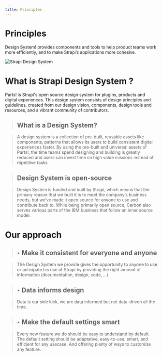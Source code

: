 ```yaml
---
title: Principles
---
```


# Principles

Design System! provides components and tools to help product teams work more efficiently, 
and to make Strapi’s applications more cohesive.

![Strapi Design System](/strapi-design-system-cover.png)

# What is Strapi Design System ? 

Parts! is Strapi's open source design system for plugins, products and digital experiences. This design system consists of design principles and guidelines, created from our design vision, components, design tools and resources, and a vibrant community of contributors.

> ## What is a Design System?

> A design system is a collection of pre-built, reusable assets like components, patterns that allows its users to build consistent digital experiences faster. By using the pre-built and universal assets of Parts!, the time teams spend designing and building is greatly reduced and users can invest time on high value missions instead of repetitive tasks.

> ## Design System is open-source

> Design System is funded and built by Strapi, which means that the primary reason that we built it is to meet the company’s business needs, but we’ve made it open source for anyone to use and contribute back to. While being primarily open source, Carbon also serves various parts of the IBM business that follow an inner source model.

# Our approach

> ## *‣* Make it consistent for everyone and anyone

> The Design System we provide gives the opportunity to anyone to use or anticipate his use of Strapi by providing the right amount of information (documentation, design, code, ...)

> ## *‣*  Data informs design

> Data is our side kick, we are data informed but not data-driven all the time.

> ## *‣*  Make the default settings smart

> Every new feature we do should be easy to understand by default. The default setting should be adaptative, easy-to-use, smart, and efficient for any usecase. And offering plenty of ways to customize any feature.